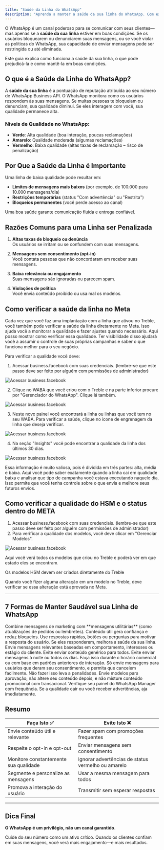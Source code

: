```yaml
---
title: "Saúde da Linha do WhatsApp"
description: "Aprenda a manter a saúde da sua linha do WhatsApp. Com este guia, você poderá manter sua linha em bom estado e evitar penalizações."
---
```


O WhatsApp é um canal poderoso para se comunicar com seus clientes—mas apenas se a **saúde da sua linha** estiver em boas condições. Se os usuários bloquearem ou denunciarem suas mensagens, ou se você violar as políticas do WhatsApp, sua capacidade de enviar mensagens pode ser restringida ou até eliminada.

Este guia explica como funciona a saúde da sua linha, o que pode prejudicá-la e como mantê-la em boas condições.

## O que é a Saúde da Linha do WhatsApp?

A **saúde da sua linha** é a pontuação de reputação atribuída ao seu número de WhatsApp Business API. O WhatsApp monitora como os usuários respondem às suas mensagens. Se muitas pessoas te bloqueiam ou denunciam, sua qualidade diminui. Se eles interagem com você, sua qualidade permanece alta.

### Níveis de Qualidade no WhatsApp:

- **Verde**: Alta qualidade (boa interação, poucas reclamações)
- **Amarelo**: Qualidade moderada (algumas reclamações)
- **Vermelho**: Baixa qualidade (altas taxas de reclamação – risco de penalização)

## Por Que a Saúde da Linha é Importante

Uma linha de baixa qualidade pode resultar em:

- **Limites de mensagens mais baixos** (por exemplo, de 100.000 para 10.000 mensagens/dia)
- **Restrições temporárias** (status "Com advertência" ou "Restrita")
- **Bloqueios permanentes** (você perde acesso ao canal)

Uma boa saúde garante comunicação fluida e entrega confiável.

## Razões Comuns para uma Linha ser Penalizada

1. **Altas taxas de bloqueio ou denúncia**  
   Os usuários se irritam ou se confundem com suas mensagens.

2. **Mensagens sem consentimento (opt-in)**  
   Você contata pessoas que não concordaram em receber suas mensagens.

3. **Baixa relevância ou engajamento**  
   Suas mensagens são ignoradas ou parecem spam.

4. **Violações de política**  
   Você envia conteúdo proibido ou usa mal os modelos.

## Como verificar a saúde da linha no Meta

Cada vez que você faz uma implantação com a linha que ativou no Treble, você também pode verificar a saúde da linha diretamente no Meta. Isso ajuda você a monitorar a qualidade e fazer ajustes quando necessário. Aqui posso mostrar como verificar essa qualidade. Ter visibilidade disso ajudará você a assumir o controle de suas próprias campanhas e saber o que funciona melhor para o seu negócio.

Para verificar a qualidade você deve:

1. Acessar business.facebook com suas credenciais. (lembre-se que este passo deve ser feito por alguém com permissões de administrador)

<img src="/images/health-1.png" alt="Acessar business.facebook" />

2. Clique no WABA que você criou com o Treble e na parte inferior procure por "Gerenciador do WhatsApp". Clique lá também.

<img src="/images/health-2.png" alt="Acessar business.facebook" />

3. Neste novo painel você encontrará a linha ou linhas que você tem no seu WABA. Para verificar a saúde, clique no ícone de engrenagem da linha que deseja verificar.

<img src="/images/health-3.png" alt="Acessar business.facebook" />

4. Na seção "Insights" você pode encontrar a qualidade da linha dos últimos 30 dias.

<img src="/images/health-4.gif" alt="Acessar business.facebook" />

Essa informação é muito valiosa, pois é dividida em três partes: alta, média e baixa. Aqui você pode saber exatamente quando a linha cai em qualidade baixa e analisar que tipo de campanha você estava executando naquele dia. Isso permite que você tenha controle sobre o que envia e melhore seus futuros envios.

## Como verificar a qualidade do HSM e o status dentro do META

1. Acessar business.facebook com suas credenciais. (lembre-se que este passo deve ser feito por alguém com permissões de administrador)
2. Para verificar a qualidade dos modelos, você deve clicar em "Gerenciar Modelos".

<img src="/images/health-5.png" alt="Acessar business.facebook" />

Aqui você verá todos os modelos que criou no Treble e poderá ver em que estado eles se encontram.

<Tip>Os modelos HSM devem ser criados diretamente do Treble</Tip>

<Warning>Quando você fizer alguma alteração em um modelo no Treble, deve verificar se essa alteração está aprovada no Meta.</Warning>

---

## 7 Formas de Manter Saudável sua Linha de WhatsApp

<Steps>

<Step title="Diversifique os Tipos de Mensagens">
Combine mensagens de marketing com **mensagens utilitárias** (como atualizações de pedidos ou lembretes). Conteúdo útil gera confiança e reduz bloqueios.
</Step>

<Step title="Estimule a Interação">
Use respostas rápidas, botões ou perguntas para motivar a resposta do usuário. Se eles responderem, melhora a saúde da sua linha.
</Step>

<Step title="Segmente sua Audiência">
Envie mensagens relevantes baseadas em comportamento, interesses ou estágio do cliente. Evite enviar conteúdo genérico para todos.
</Step>

<Step title="Otimize o Momento e a Frequência">
Evite enviar mensagens à noite ou todos os dias. Faça isso durante o horário comercial ou com base em padrões anteriores de interação.
</Step>

<Step title="Gerencie Bem o Opt-In e Opt-Out">
Só envie mensagens para usuários que deram seu consentimento, e permita que cancelem facilmente. Não fazer isso leva a penalidades.
</Step>

<Step title="Use os Modelos Corretamente">
Envie modelos para aprovação, não altere seu conteúdo depois, e não misture conteúdo promocional com transacional.
</Step>

<Step title="Monitore sua Linha e Feedback">
Verifique seu painel do WhatsApp Manager com frequência. Se a qualidade cair ou você receber advertências, aja imediatamente.
</Step>

</Steps>

## Resumo

| Faça Isto ✅ | Evite Isto ❌ |
| --- | --- |
| Envie conteúdo útil e relevante | Fazer spam com promoções frequentes |
| Respeite o opt-in e opt-out | Enviar mensagens sem consentimento |
| Monitore constantemente sua qualidade | Ignorar advertências de status vermelho ou amarelo |
| Segmente e personalize as mensagens | Usar a mesma mensagem para todos |
| Promova a interação do usuário | Transmitir sem esperar respostas |

---

## Dica Final

**O WhatsApp é um privilégio, não um canal garantido.**

Cuide do seu número como um ativo crítico. Quando os clientes confiam em suas mensagens, você verá mais engajamento—e mais resultados. 